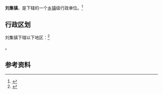 {{中国乡级行政区|32/10/81/106/000}}

'''刘集镇'''，是{{PRC admin/fullname|32/10/81/106/000|3}}下辖的一个[[乡镇|乡镇]]级行政单位。<ref>{{PRC admin/ref sgc|{{PRC admin/parent|32/10/81/106/000}}}}</ref>

== 行政区划 ==

刘集镇下辖以下地区：<ref>{{PRC admin/ref sgc|32/10/81/106/000}}</ref>

{{PRC admin/children|32/10/81/106/000}}。

== 参考资料 ==

{{reflist}}

{{行政区划小作品}}
{{PRC admin/navcat|32/10/81/106/000}}
